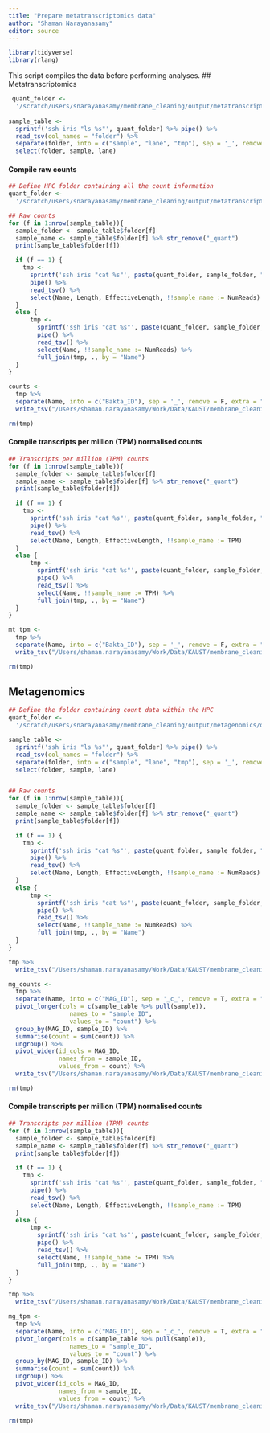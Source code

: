 ```yaml
---
title: "Prepare metatranscriptomics data"
author: "Shaman Narayanasamy"
editor: source
---
```


```r
library(tidyverse)
library(rlang)
```

This script compiles the data before performing analyses.
## Metatranscriptomics
```r
 quant_folder <-
  '/scratch/users/snarayanasamy/membrane_cleaning/output/metatranscriptomics/quantification/salmon/all'
 
sample_table <- 
  sprintf('ssh iris "ls %s"', quant_folder) %>% pipe() %>% 
  read_tsv(col_names = "folder") %>% 
  separate(folder, into = c("sample", "lane", "tmp"), sep = '_', remove = F) %>% 
  select(folder, sample, lane)
```

#### Compile raw counts
```r
## Define HPC folder containing all the count information
quant_folder <-
  '/scratch/users/snarayanasamy/membrane_cleaning/output/metatranscriptomics/quantification/salmon/all'

## Raw counts
for (f in 1:nrow(sample_table)){
  sample_folder <- sample_table$folder[f] 
  sample_name <- sample_table$folder[f] %>% str_remove("_quant")
  print(sample_table$folder[f])

  if (f == 1) { 
    tmp <- 
      sprintf('ssh iris "cat %s"', paste(quant_folder, sample_folder, "quant.sf", sep = '/')) %>% 
      pipe() %>%  
      read_tsv() %>% 
      select(Name, Length, EffectiveLength, !!sample_name := NumReads)
  }
  else {
      tmp <- 
        sprintf('ssh iris "cat %s"', paste(quant_folder, sample_folder, "quant.sf", sep = '/')) %>%  
        pipe() %>%   
        read_tsv() %>%   
        select(Name, !!sample_name := NumReads) %>%  
        full_join(tmp, ., by = "Name")
  }
}

counts <-
  tmp %>% 
  separate(Name, into = c("Bakta_ID"), sep = '_', remove = F, extra = "drop") %>% 
  write_tsv("/Users/shaman.narayanasamy/Work/Data/KAUST/membrane_cleaning/metatranscriptomics_counts.tsv")

rm(tmp)
```

#### Compile transcripts per million (TPM) normalised counts
```r
## Transcripts per million (TPM) counts
for (f in 1:nrow(sample_table)){
  sample_folder <- sample_table$folder[f] 
  sample_name <- sample_table$folder[f] %>% str_remove("_quant")
  print(sample_table$folder[f])

  if (f == 1) { 
    tmp <- 
      sprintf('ssh iris "cat %s"', paste(quant_folder, sample_folder, "quant.sf", sep = '/')) %>% 
      pipe() %>%  
      read_tsv() %>% 
      select(Name, Length, EffectiveLength, !!sample_name := TPM)
  }
  else {
      tmp <- 
        sprintf('ssh iris "cat %s"', paste(quant_folder, sample_folder, "quant.sf", sep = '/')) %>%  
        pipe() %>%   
        read_tsv() %>%   
        select(Name, !!sample_name := TPM) %>%  
        full_join(tmp, ., by = "Name")
  }
}

mt_tpm <-
  tmp %>% 
  separate(Name, into = c("Bakta_ID"), sep = '_', remove = F, extra = "drop") %>% 
  write_tsv("/Users/shaman.narayanasamy/Work/Data/KAUST/membrane_cleaning/metatranscriptomics_TPM_counts.tsv")

rm(tmp)
```

## Metagenomics
```r
## Define the folder containing count data within the HPC
quant_folder <-
  '/scratch/users/snarayanasamy/membrane_cleaning/output/metagenomics/quantification/salmon/all'

sample_table <- 
  sprintf('ssh iris "ls %s"', quant_folder) %>% pipe() %>% 
  read_tsv(col_names = "folder") %>% 
  separate(folder, into = c("sample", "lane", "tmp"), sep = '_', remove = F) %>% 
  select(folder, sample, lane)


## Raw counts
for (f in 1:nrow(sample_table)){
  sample_folder <- sample_table$folder[f] 
  sample_name <- sample_table$folder[f] %>% str_remove("_quant")
  print(sample_table$folder[f])

  if (f == 1) { 
    tmp <- 
      sprintf('ssh iris "cat %s"', paste(quant_folder, sample_folder, "quant.sf", sep = '/')) %>% 
      pipe() %>%  
      read_tsv() %>% 
      select(Name, Length, EffectiveLength, !!sample_name := NumReads)
  }
  else {
      tmp <- 
        sprintf('ssh iris "cat %s"', paste(quant_folder, sample_folder, "quant.sf", sep = '/')) %>%  
        pipe() %>%   
        read_tsv() %>%   
        select(Name, !!sample_name := NumReads) %>%  
        full_join(tmp, ., by = "Name")
  }
}

tmp %>%  
  write_tsv("/Users/shaman.narayanasamy/Work/Data/KAUST/membrane_cleaning/metagenomics_contig_counts.tsv")

mg_counts <-
  tmp %>%  
  separate(Name, into = c("MAG_ID"), sep = '_c_', remove = T, extra = "drop") %>%  
  pivot_longer(cols = c(sample_table %>% pull(sample)),
                 names_to = "sample_ID",
                 values_to = "count") %>% 
  group_by(MAG_ID, sample_ID) %>% 
  summarise(count = sum(count)) %>% 
  ungroup() %>% 
  pivot_wider(id_cols = MAG_ID, 
              names_from = sample_ID, 
              values_from = count) %>% 
  write_tsv("/Users/shaman.narayanasamy/Work/Data/KAUST/membrane_cleaning/metagenomics_MAG_counts.tsv")

rm(tmp)
```

#### Compile transcripts per million (TPM) normalised counts
```r
## Transcripts per million (TPM) counts
for (f in 1:nrow(sample_table)){
  sample_folder <- sample_table$folder[f] 
  sample_name <- sample_table$folder[f] %>% str_remove("_quant")
  print(sample_table$folder[f])

  if (f == 1) { 
    tmp <- 
      sprintf('ssh iris "cat %s"', paste(quant_folder, sample_folder, "quant.sf", sep = '/')) %>% 
      pipe() %>%  
      read_tsv() %>% 
      select(Name, Length, EffectiveLength, !!sample_name := TPM)
  }
  else {
      tmp <- 
        sprintf('ssh iris "cat %s"', paste(quant_folder, sample_folder, "quant.sf", sep = '/')) %>%  
        pipe() %>%   
        read_tsv() %>%   
        select(Name, !!sample_name := TPM) %>%  
        full_join(tmp, ., by = "Name")
  }
}

tmp %>%  
  write_tsv("/Users/shaman.narayanasamy/Work/Data/KAUST/membrane_cleaning/metagenomics_contig_TPM_counts.tsv")

mg_tpm <-
  tmp %>%  
  separate(Name, into = c("MAG_ID"), sep = '_c_', remove = T, extra = "drop") %>%  
  pivot_longer(cols = c(sample_table %>% pull(sample)),
                 names_to = "sample_ID",
                 values_to = "count") %>% 
  group_by(MAG_ID, sample_ID) %>% 
  summarise(count = sum(count)) %>% 
  ungroup() %>% 
  pivot_wider(id_cols = MAG_ID, 
              names_from = sample_ID, 
              values_from = count) %>% 
  write_tsv("/Users/shaman.narayanasamy/Work/Data/KAUST/membrane_cleaning/metagenomics_MAG_TPM_counts.tsv")

rm(tmp)
```

